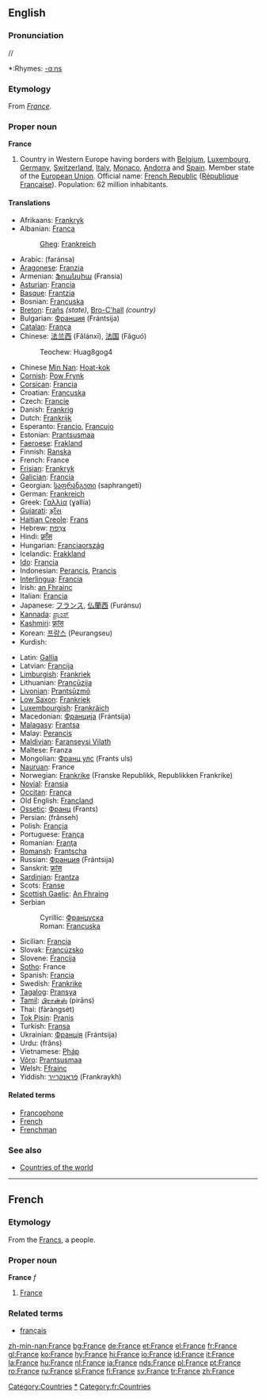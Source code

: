 {{wikipedia}}
==English==

{{rank|mine|wild|front|576|France|London|save|length}}

===Pronunciation===
/{{IPAchar|ˈfɹɑːns}}/
*:Rhymes: [[Rhymes:English:-ɑːns|-ɑːns]]

===Etymology===
From {{F.}} ''[[#French|France]]''.

===Proper noun===
'''France'''

# Country in Western Europe having borders with [[Belgium]], [[Luxembourg]], [[Germany]], [[Switzerland]], [[Italy]], [[Monaco]], [[Andorra]] and [[Spain]]. Member state of the [[European Union]]. Official name: [[French Republic]] ([[République Française]]). Population: 62 million inhabitants.

====Translations====
{{top}}
*Afrikaans: [[Frankryk]]
*Albanian: [[Franca]]
*:[[Gheg]]: [[Frankreich]]
*Arabic: {{ARchar|[[فرنسا|فَرَنسَا]]}} (faránsa) {{f}}
*[[Aragonese]]: [[Franzia]] {{f}}
*Armenian: [[Ֆրանսիա]] (Fransia)
*[[Asturian]]: [[Francia]] {{f}}
*[[Basque]]: [[Frantzia]]
*Bosnian: [[Francuska]] {{f}}
*[[Breton]]: [[Frañs]] ''(state)'', [[Bro-C'hall]] ''(country)''
*Bulgarian: [[Франция]] (Frántsija) {{f}}
*[[Catalan]]: [[França]] {{f}}
*Chinese: [[法兰西]] (Fǎlánxī), [[法国]] (Fǎguó)
*:Teochew: Huag8gog4
*Chinese [[Min Nan]]: [[Hoat-kok]]
*[[Cornish]]: [[Pow Frynk]]
*[[Corsican]]: [[Francia]] {{f}}
*Croatian: [[Francuska]] {{f}}
*Czech: [[Francie]]
*Danish: [[Frankrig]]
*Dutch: [[Frankrijk]] {{n}}
*Esperanto: [[Francio]], [[Francujo]]
*Estonian: [[Prantsusmaa]]
*[[Faeroese]]: [[Frakland]]
*Finnish: [[Ranska]]
*French: France {{f}}
*[[Frisian]]: [[Frankryk]]
*[[Galician]]: [[Francia]] {{f}}
*Georgian: [[საფრანგეთი]] (saphrangeti)
*German: [[Frankreich]] {{n}}
*Greek: [[Γαλλία]] (ɣallía) {{f}}
*[[Gujarati]]: [[ફ્રાઁસ]]
*[[Haitian Creole]]: [[Frans]]
*Hebrew: [[צרפת|צָרְפַת]] {{IPAchar|(Tzarfat; ''classical:'' Ṣārəphath)}}
*Hindi: [[फ़्राँस]]
*Hungarian: [[Franciaország]]
*Icelandic: [[Frakkland]]
*[[Ido]]: [[Francia]]
*Indonesian: [[Perancis]], [[Prancis]]
*[[Interlingua]]: [[Francia]]
*Irish: [[an Fhrainc]] {{f}}
*Italian: [[Francia]] {{f}}
*Japanese: [[フランス]], [[仏蘭西]] (Furánsu)
*[[Kannada]]: [[ಪ್ರಾಂಸ್]]
*[[Kashmiri]]: [[फ्रांस]]
*Korean: [[프랑스]] (Peurangseu)
*Kurdish: {{KUchar|[[فه‌ره‌نسا]]}}
{{mid}}
*Latin: [[Gallia]] {{f}}
*Latvian: [[Francija]] {{f}}
*[[Limburgish]]: [[Frankriek]]
*Lithuanian: [[Prancūzija]]
*[[Livonian]]: [[Prantsūzmō]]
*[[Low Saxon]]: [[Frankriek]]
*[[Luxembourgish]]: [[Frankräich]]
*Macedonian: [[Франција]] (Frántsija) {{f}}
*[[Malagasy]]: [[Frantsa]]
*Malay: [[Perancis]]
*[[Maldivian]]: [[Faranseysi Vilath]]
*Maltese: Franza
*Mongolian: [[Франц улс]] (Frants uls)
*[[Nauruan]]: France
*Norwegian: [[Frankrike]] (Franske Republikk, Republikken Frankrike)
*[[Novial]]: [[Fransia]]
*[[Occitan]]: [[França]]
*Old English: [[Francland]]
*[[Ossetic]]: [[Франц]] (Frants)
*Persian: {{FAchar|[[فرانسه]]}} (frânseh)
*Polish: [[Francja]] {{f}}
*Portuguese: [[França]] {{f}}
*Romanian: [[Franţa]] {{f}}
*[[Romansh]]: [[Frantscha]]
*Russian: [[Франция]] (Frántsija) {{f}}
*Sanskrit: [[फ्रांस]]
*[[Sardinian]]: [[Frantza]]
*Scots: [[Franse]]
*[[Scottish Gaelic]]: [[An Fhraing]]
*Serbian
*:Cyrillic: [[Француска]] {{f}}
*:Roman: [[Francuska#Serbian|Francuska]] {{f}}
*Sicilian: [[Francia]] {{f}}
*Slovak: [[Francúzsko]]
*Slovene: [[Francija]] {{f}}
*[[Sotho]]: France
*Spanish: [[Francia]] {{f}}
*Swedish: [[Frankrike]]
*[[Tagalog]]: [[Pransya]]
*[[Tamil]]: [[பிரான்ஸ்]] (pirāns)
*Thai: {{THchar|[[ฝรั่งเศส]]}} (fàràngsèt)
*[[Tok Pisin]]: [[Pranis]]
*Turkish: [[Fransa]]
*Ukrainian: [[Франція]] (Frántsija) {{f}}
*Urdu: {{FAchar|[[فرانس]]}} (frâns)
*Vietnamese: [[Pháp]]
*[[Võro]]: [[Prantsusmaa]]
*Welsh: [[Ffrainc]] {{f}}
*Yiddish: [[פֿראַנקרײַך]] (Frankraykh)
{{bottom}}

====Related terms====
*[[Francophone]]
*[[French]]
*[[Frenchman]]

===See also===
*[[Countries of the world]]

----

==French==

===Etymology===
From the [[Francs]], a people.

===Proper noun===
'''France''' ''f''

# [[#English|France]]

===Related terms===
*[[français]]

[[Category:Countries]]
[[Category:France|*]]
[[Category:fr:Countries]]

[[zh-min-nan:France]]
[[bg:France]]
[[de:France]]
[[et:France]]
[[el:France]]
[[fr:France]]
[[gl:France]]
[[ko:France]]
[[hy:France]]
[[hi:France]]
[[io:France]]
[[id:France]]
[[it:France]]
[[la:France]]
[[hu:France]]
[[nl:France]]
[[ja:France]]
[[nds:France]]
[[pl:France]]
[[pt:France]]
[[ro:France]]
[[ru:France]]
[[sl:France]]
[[fi:France]]
[[sv:France]]
[[tr:France]]
[[zh:France]]